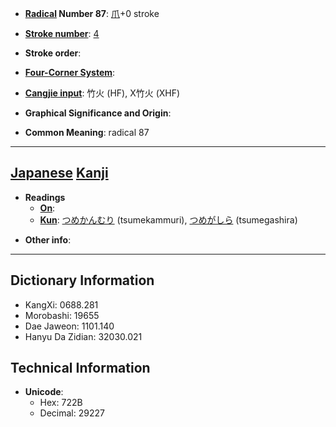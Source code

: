 * '''[[Wiktionary:Chinese radical index| Radical]] Number 87''': [[Wiktionary:Chinese radical index 爪|爪]]+0 stroke

* '''[[Wiktionary:Chinese total strokes index|Stroke number]]''': [[Wiktionary:Chinese total strokes index 4|4]]

* '''Stroke order''': 

* '''[[Wiktionary:Chinese four corner index|Four-Corner System]]''': 

* '''[[Wiktionary:Chinese Cangjie index|Cangjie input]]''': 竹火 (HF), X竹火 (XHF)

* '''Graphical Significance and Origin''': 

* '''Common Meaning''': radical 87

----

== [[Japanese]] [[Kanji]] ==

* '''Readings'''
** '''[[On]]''': 
** '''[[Kun]]''': [[つめかんむり]] (tsumekammuri), [[つめがしら]] (tsumegashira)

* '''Other info''':  

----

== Dictionary Information ==

* KangXi: 0688.281
* Morobashi: 19655
* Dae Jaweon: 1101.140
* Hanyu Da Zidian: 32030.021

== Technical Information ==

* '''Unicode''':
** Hex: 722B
** Decimal: 29227